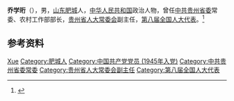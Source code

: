'''乔学珩'''（{{bd|1928年|11月|2006年|10月24日}}），男，[[山东|山东]][[肥城|肥城]]人，[[中华人民共和国|中华人民共和国]]政治人物，曾任[[中共贵州省委|中共贵州省委]]常委、农村工作部部长，[[贵州省人大常委会|贵州省人大常委会]]副主任，[[第八届全国人大代表|第八届全国人大代表]]。<ref>{{Cite book|title=贵州百科全书|author=孙淦, 庹文升, 何仁仲主编|publisher=中国大百科全书出版社|year=2005|isbn=9787500074069|location=贵阳|pages=}}</ref>

== 参考资料 ==
{{reflist}}

{{中国人物小作品}}

{{Authority control}}
{{DEFAULTSORT:Qiao乔}}
[[Category:乔姓|Xue]]
[[Category:肥城人|Category:肥城人]]
[[Category:中国共产党党员_(1945年入党)|Category:中国共产党党员 (1945年入党)]]
[[Category:中共贵州省委常委|Category:中共贵州省委常委]]
[[Category:贵州省人大常委会副主任|Category:贵州省人大常委会副主任]]
[[Category:第八届全国人大代表|Category:第八届全国人大代表]]